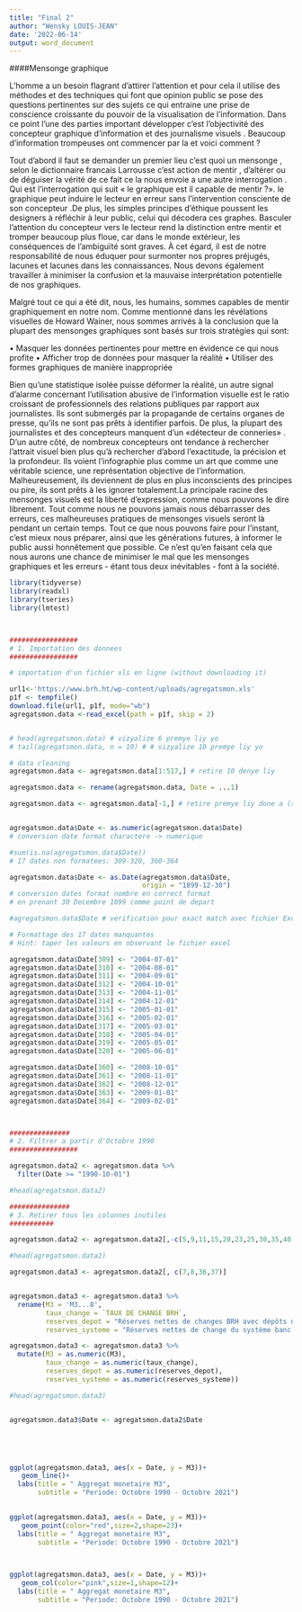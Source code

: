 ```yaml
---
title: "Final 2"
author: "Wensky LOUIS-JEAN"
date: '2022-06-14'
output: word_document
---
```

####Mensonge graphique

L’homme a un besoin flagrant d’attirer l’attention et pour cela il utilise des méthodes et des techniques qui font que opinion public se pose des questions pertinentes sur des sujets ce qui entraine une prise de conscience croissante du pouvoir de la visualisation de l'information.  Dans ce point l’une des parties important développer c’est l’objectivité des concepteur graphique d’information et des journalisme visuels . Beaucoup d’information trompeuses ont commencer par la et voici comment ?

Tout d’abord il faut se demander un premier lieu c’est quoi un mensonge , selon le dictionnaire francais Larrousse c’est action de mentir , d’altérer ou de déguiser  la vérité de ce fait ce la nous envoie a une autre interrogation . Qui est l’interrogation qui suit « le graphique est il capable de mentir ?». le graphique peut induire le lecteur en erreur sans l’intervention consciente de son concepteur .De plus, les simples principes d'éthique poussent les designers à réfléchir à leur public, celui qui décodera ces graphes. Basculer l'attention du concepteur vers le lecteur rend la distinction entre mentir et tromper beaucoup plus floue, car dans le monde extérieur, les conséquences de l'ambiguïté sont graves. À cet égard, il est de notre responsabilité de nous éduquer pour surmonter nos propres préjugés, lacunes et lacunes dans les connaissances. Nous devons également travailler à minimiser la confusion et la mauvaise interprétation potentielle de nos graphiques.


Malgré tout ce qui a été dit, nous, les humains, sommes capables de mentir graphiquement en notre nom. Comme mentionné dans les révélations visuelles de Howard Wainer, nous sommes arrivés à la conclusion que la plupart des mensonges graphiques sont basés sur trois stratégies qui sont:


•	Masquer les données pertinentes pour mettre en évidence ce qui nous profite
•	Afficher trop de données pour masquer la réalité
•	Utiliser des formes graphiques de manière inappropriée


 Bien qu'une statistique isolée puisse déformer la réalité, un autre signal d'alarme concernant l'utilisation abusive de l'information visuelle est le ratio croissant de professionnels des relations publiques par rapport aux journalistes. Ils sont submergés par la propagande de certains organes de presse, qu'ils ne sont pas prêts à identifier parfois. De plus, la plupart des journalistes et des concepteurs manquent d'un «détecteur de conneries» . D'un autre côté, de nombreux concepteurs ont tendance à rechercher l'attrait visuel bien plus qu'à rechercher d'abord l'exactitude, la précision et la profondeur. Ils voient l'infographie plus comme un art que comme une véritable science, une représentation objective de l'information. Malheureusement, ils deviennent de plus en plus inconscients des principes ou pire, ils sont prêts à les ignorer totalement.La principale racine des mensonges visuels est la liberté d'expression, comme nous pouvons le dire librement. Tout comme nous ne pouvons jamais nous débarrasser des erreurs, ces malheureuses pratiques de mensonges visuels seront là pendant un certain temps. Tout ce que nous pouvons faire pour l'instant, c'est mieux nous préparer, ainsi que les générations futures, à informer le public aussi honnêtement que possible. Ce n'est qu'en faisant cela que nous aurons une chance de minimiser le mal que les mensonges graphiques et les erreurs - étant tous deux inévitables - font à la société.






```r


library(tidyverse)
library(readxl)
library(tseries)
library(lmtest)



#################
# 1. Importation des donnees 
#################

# importation d'un fichier xls en ligne (without downloading it)

url1<-'https://www.brh.ht/wp-content/uploads/agregatsmon.xls'
p1f <- tempfile()
download.file(url1, p1f, mode="wb")
agregatsmon.data <-read_excel(path = p1f, skip = 2)


# head(agregatsmon.data) # vizyalize 6 premye liy yo
# tail(agregatsmon.data, n = 10) # # vizyalize 10 premye liy yo

# data cleaning
agregatsmon.data <- agregatsmon.data[1:517,] # retire 10 denye liy 

agregatsmon.data <- rename(agregatsmon.data, Date = ...1) 

agregatsmon.data <- agregatsmon.data[-1,] # retire premye liy done a (sak gen deskripsyon yo)


agregatsmon.data$Date <- as.numeric(agregatsmon.data$Date)
# conversion date format charactere -> numerique

#sum(is.na(agregatsmon.data$Date)) 
# 17 dates non formatees: 309-320, 360-364

agregatsmon.data$Date <- as.Date(agregatsmon.data$Date, 
                                 origin = "1899-12-30")
# conversion dates format nombre en correct format 
# en prenant 30 Decembre 1899 comme point de depart 

#agregatsmon.data$Date # verification pour exact match avec fichier Excel

# Formattage des 17 dates manquantes
# Hint: taper les valeurs en observant le fichier excel 

agregatsmon.data$Date[309] <- "2004-07-01"
agregatsmon.data$Date[310] <- "2004-08-01"
agregatsmon.data$Date[311] <- "2004-09-01"
agregatsmon.data$Date[312] <- "2004-10-01"
agregatsmon.data$Date[313] <- "2004-11-01"
agregatsmon.data$Date[314] <- "2004-12-01"
agregatsmon.data$Date[315] <- "2005-01-01"
agregatsmon.data$Date[316] <- "2005-02-01"
agregatsmon.data$Date[317] <- "2005-03-01"
agregatsmon.data$Date[318] <- "2005-04-01"
agregatsmon.data$Date[319] <- "2005-05-01"
agregatsmon.data$Date[320] <- "2005-06-01"

agregatsmon.data$Date[360] <- "2008-10-01"
agregatsmon.data$Date[361] <- "2008-11-01"
agregatsmon.data$Date[362] <- "2008-12-01"
agregatsmon.data$Date[363] <- "2009-01-01"
agregatsmon.data$Date[364] <- "2009-02-01"



###############
# 2. Filtrer a partir d'Octobre 1990
#################

agregatsmon.data2 <- agregatsmon.data %>% 
  filter(Date >= "1990-10-01")

#head(agregatsmon.data2)

###############
# 3. Retirer tous les colonnes inutiles
###########

agregatsmon.data2 <- agregatsmon.data2[,-c(5,9,11,15,20,23,25,30,35,40,42,47,56,79,84)]

#head(agregatsmon.data2)

agregatsmon.data3 <- agregatsmon.data2[, c(7,8,36,37)]


agregatsmon.data3 <- agregatsmon.data3 %>% 
  rename(M3 = 'M3...8',
         taux_change = `TAUX DE CHANGE BRH`,
         reserves_depot = "Réserves nettes de changes BRH avec dépôts des BCMs (millions de  $)",
         reserves_systeme = "Réserves nettes de change du système banc.(millions de $)")

agregatsmon.data3 <- agregatsmon.data3 %>% 
  mutate(M3 = as.numeric(M3),
         taux_change = as.numeric(taux_change),
         reserves_depot = as.numeric(reserves_depot),
         reserves_systeme = as.numeric(reserves_systeme))

#head(agregatsmon.data3)


agregatsmon.data3$Date <- agregatsmon.data2$Date






```


```r
ggplot(agregatsmon.data3, aes(x = Date, y = M3))+
   geom_line()+
  labs(title = " Aggregat monetaire M3",
       subtitle = "Periode: Octobre 1990 - Octobre 2021")
 


```



```r

ggplot(agregatsmon.data3, aes(x = Date, y = M3))+
   geom_point(color="red",size=2,shape=23)+
  labs(title = " Aggregat monetaire M3",
       subtitle = "Periode: Octobre 1990 - Octobre 2021")
 



```

```r

ggplot(agregatsmon.data3, aes(x = Date, y = M3))+
   geom_col(color="pink",size=1,shape=12)+
  labs(title = " Aggregat monetaire M3",
       subtitle = "Periode: Octobre 1990 - Octobre 2021")
 

```

